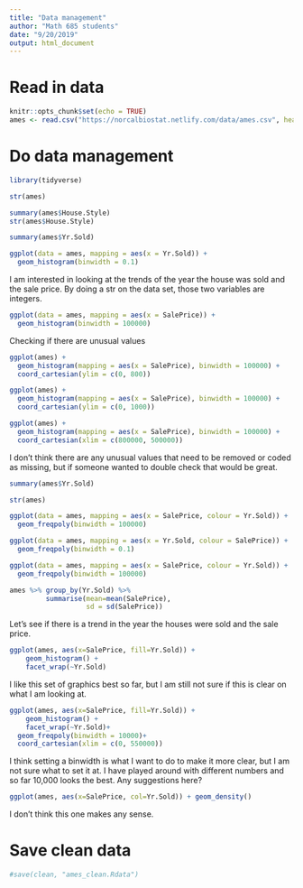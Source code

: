 ```yaml
---
title: "Data management"
author: "Math 685 students"
date: "9/20/2019"
output: html_document
---
```


# Read in data
```r
knitr::opts_chunk$set(echo = TRUE)
ames <- read.csv("https://norcalbiostat.netlify.com/data/ames.csv", header=TRUE)
```


# Do data management 
```r
library(tidyverse)
```

```r
str(ames)
```


```r
summary(ames$House.Style)
str(ames$House.Style)
```


```r
summary(ames$Yr.Sold)
```


```r
ggplot(data = ames, mapping = aes(x = Yr.Sold)) +
  geom_histogram(binwidth = 0.1)
```

I am interested in looking at the trends of the year the house was sold and the sale price. By doing a str on the data set, those two variables are integers. 

```r
ggplot(data = ames, mapping = aes(x = SalePrice)) +
  geom_histogram(binwidth = 100000)
```
Checking if there are unusual values

```r
ggplot(ames) + 
  geom_histogram(mapping = aes(x = SalePrice), binwidth = 100000) +
  coord_cartesian(ylim = c(0, 800))
```


```r
ggplot(ames) + 
  geom_histogram(mapping = aes(x = SalePrice), binwidth = 100000) +
  coord_cartesian(ylim = c(0, 1000))
```

```r
ggplot(ames) + 
  geom_histogram(mapping = aes(x = SalePrice), binwidth = 100000) +
  coord_cartesian(xlim = c(800000, 500000))
```

I don't think there are any unusual values that need to be removed or coded as missing, but if someone wanted to double check that would be great. 

```r
summary(ames$Yr.Sold)
```


```r
str(ames)
```


```r
ggplot(data = ames, mapping = aes(x = SalePrice, colour = Yr.Sold)) +
  geom_freqpoly(binwidth = 100000)
```


```r
ggplot(data = ames, mapping = aes(x = Yr.Sold, colour = SalePrice)) +
  geom_freqpoly(binwidth = 0.1)
```

```r
ggplot(data = ames, mapping = aes(x = SalePrice, colour = Yr.Sold)) +
  geom_freqpoly(binwidth = 100000)
```


```r
ames %>% group_by(Yr.Sold) %>% 
         summarise(mean=mean(SalePrice), 
                   sd = sd(SalePrice))
```


Let's see if there is a trend in the year the houses were sold and the sale price. 
```r
ggplot(ames, aes(x=SalePrice, fill=Yr.Sold)) + 
    geom_histogram() + 
    facet_wrap(~Yr.Sold)
```
I like this set of graphics best so far, but I am still not sure if this is clear on what I am looking at. 

```r
ggplot(ames, aes(x=SalePrice, fill=Yr.Sold)) + 
    geom_histogram() + 
    facet_wrap(~Yr.Sold)+
  geom_freqpoly(binwidth = 10000)+
  coord_cartesian(xlim = c(0, 550000))
```
I think setting a binwidth is what I want to do to make it more clear, but I am not sure what to set it at. I have played around with different numbers and so far 10,000 looks the best. Any suggestions here?
 
```r
ggplot(ames, aes(x=SalePrice, col=Yr.Sold)) + geom_density()
```
I don't think this one makes any sense.


# Save clean data
```r
#save(clean, "ames_clean.Rdata")
```



